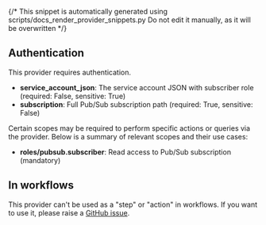 {/* This snippet is automatically generated using scripts/docs_render_provider_snippets.py
Do not edit it manually, as it will be overwritten */}
## Authentication
This provider requires authentication.
- **service_account_json**: The service account JSON with subscriber role (required: False, sensitive: True)
- **subscription**: Full Pub/Sub subscription path (required: True, sensitive: False)

Certain scopes may be required to perform specific actions or queries via the provider. Below is a summary of relevant scopes and their use cases:
- **roles/pubsub.subscriber**: Read access to Pub/Sub subscription (mandatory)

## In workflows
This provider can't be used as a "step" or "action" in workflows. If you want to use it, please raise a [GitHub issue](https://github.com/keephq/keep/issues).
